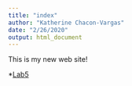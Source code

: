 ```yaml
---
title: "index"
author: "Katherine Chacon-Vargas"
date: "2/26/2020"
output: html_document
---
```


This is my new web site!

*[Lab5](lab5_data_wrangling.html)